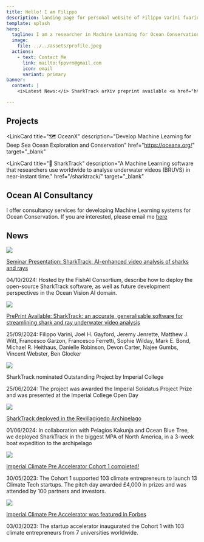 ```yaml
---
title: Hello! I am Filippo
description: landing page for personal website of Filippo Varini fvarini
template: splash
hero:
  tagline: I am a researcher in Machine Learning for Ocean Conservation from Imperial College London, now developing Computer Vision to classify sharks, deep sea corals and more!
  image:
    file: ../../assets/profile.jpeg
  actions:
    - text: Contact Me
      link: mailto:fppvrn@gmail.com
      icon: email
      variant: primary
banner:
  content: |
    <i>Latest News:</i> SharkTrack arXiv preprint available <a href="https://www.arxiv.org/abs/2407.20623">here</a></i>

---
```



## Projects
<LinkCard
title="🗺️ OceanX"
description="Develop Machine Learning for Deep Sea Ocean Exploration and Conservation"
href="https://oceanx.org/"
target="_blank"
></LinkCard>
<LinkCard
title="🦈 SharkTrack"
description="A Machine Learning software that researchers use worldwide to analyse underwater videos (BRUVS) in near-instant time."
href="/sharktrack/"
target="_blank"
></LinkCard>
<LinkCard
title="📡 Palantir Technologies"
description="I deployed advanced technology to real world use cases at this world leading data company, delivering and creating multi-milion dollar contracts in the aviation and climate change sector."
href="https://www.palantir.com/"
target="_blank"
/>
<LinkCard
title="🌎 Climate Pre Accelerator"
description="I founded a university accelerator that launched 30 climate tech startups. It was featured in Forbes and nominated Climate Innovator by UNICEF."
href="https://www.forbes.com/sites/mariannelehnis/2023/03/02/why-imperial-college-launched-a-climatetech-pre-accelerator/"
target="_blank"
/>
<LinkCard
title="📈 CDR.FYI"
description="A data dashboard bringing transparency to the Carbon Dioxide Removal (CDR) market. It now has more than 10k monthly users and was featured in the Wall Street Journaly and Yahoo Finance."
href="https://www.cdr.fyi/"
target="_blank"
back
/>


## Ocean AI Consultancy

I offer consultancy services for developing Machine Learning systems for Ocean Conservation. If you are interested, please email me [here](mailto:fppvrn@gmail.com)


## News
<Card>
	<img src={sharktrackPoster.src} class="card-image" />
	<div class="card-text">
		<p class="card-text-title"><a href="https://fishaiconsortium.org/meetings_seminars.html#sharktrack-a-ai-enhanced-software-for-20x-faster-shark-and-ray-underwater-video-analysis">Seminar Presentation: SharkTrack: AI-enhanced video analysis of sharks and rays</a></p>
		<p class="card-text-body">04/10/2024: Hosted by the FishAI Consortium, describe how to deploy the open-source SharkTrack software, as well as future development perspectives in the Ocean Vision AI domain.</p>
	</div>
</Card>
<Card>
	<img src={sharktrackPaper.src} class="card-image" />
	<div class="card-text">
		<p class="card-text-title"><a href="https://arxiv.org/abs/2407.20623">PrePrint Available: SharkTrack: an accurate, generalisable software for streamlining shark and ray underwater video analysis</a></p>
		<p class="card-text-body">25/09/2024: Filippo Varini, Joel H. Gayford, Jeremy Jenrette, Matthew J. Witt, Francesco Garzon, Francesco Ferretti, Sophie Wilday, Mark E. Bond, Michael R. Heithaus, Danielle Robinson, Devon Carter, Najee Gumbs, Vincent Webster, Ben Glocker</p>
	</div>
</Card>
<Card>
	<img src={openDay.src} class="card-image"/>
	<div class="card-text">
		<p class="card-text-title">SharkTrack nominated Outstanding Project by Imperial College</p>
		<p class="card-text-body">25/06/2024: The project was awarded the Imperial Solidatus Project Prize and was presented at the Imperial College Open Day</p>
	</div>
</Card>
<Card>
	<img src={obtExpedition.src} class="card-image" />
	<div class="card-text">
		<p class="card-text-title"><a href="https://youtu.be/NeBcpscTc3M?si=xmmZ0TNKogB5f1mT">SharkTrack deployed in the Revillagigedo Archipelago</a></p>
		<p class="card-text-body">01/06/2024: In collaboration with Pelagios Kakunja and Ocean Blue Tree, we deployed SharkTrack in the biggest MPA of North America, in a 3-week boat expedition to the archipelago</p>
	</div>
</Card>
<Card>
	<img src={cecFinal.src} class="card-image" />
	<div class="card-text">
		<p class="card-text-title"><a href="https://www.linkedin.com/posts/filippo-varini_and-thats-a-wrap-for-climate-pre-accelerator-activity-7069947805267570688-Ty5h?utm_source=share&utm_medium=member_desktop">Imperial Climate Pre Accelerator Cohort 1 completed!</a></p>
		<p class="card-text-body">30/05/2023: The Cohort 1 supported 103 climate entrepreneurs to launch 13 Climate Tech startups. The pitch day awarded £4,000 in prizes and was attended by 100 partners and investors.</p>
	</div>
</Card>
<Card>
	<img src={inauguration.src} class="card-image" />
	<div class="card-text">
		<p class="card-text-title"><a href="https://www.forbes.com/sites/mariannelehnis/2023/03/02/why-imperial-college-launched-a-climatetech-pre-accelerator/">Imperial Climate Pre Accelerator was featured in Forbes</a></p>
		<p class="card-text-body">03/03/2023: The startup accelerator inaugurated the Cohort 1 with 103 climate entrepreneurs from 7 universities worldwide.</p>
	</div>
</Card>
